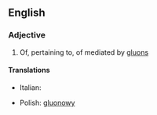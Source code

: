==English==

===Adjective===
{{en-adj}}

# {{physics}} Of, pertaining to, of mediated by [[gluon]]s

====Translations====
{{trans-top}}
* Italian: {{t-|it|gluonico}}
{{trans-mid}}
* Polish: [[gluonowy]] {{m}}
{{trans-bottom}}